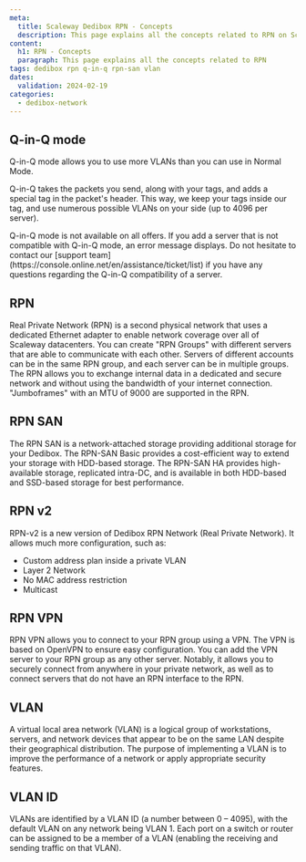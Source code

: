 ```yaml
---
meta:
  title: Scaleway Dedibox RPN - Concepts
  description: This page explains all the concepts related to RPN on Scaleway 
content:
  h1: RPN - Concepts
  paragraph: This page explains all the concepts related to RPN
tags: dedibox rpn q-in-q rpn-san vlan
dates:
  validation: 2024-02-19
categories:
  - dedibox-network
---
```


## Q-in-Q mode

Q-in-Q mode allows you to use more VLANs than you can use in Normal Mode.

Q-in-Q takes the packets you send, along with your tags, and adds a special tag in the packet's header.
This way, we keep your tags inside our tag, and use numerous possible VLANs on your side (up to 4096 per server).

<Message type="note">
  Q-in-Q mode is not available on all offers. If you add a server that is not compatible with Q-in-Q mode, an error message displays. Do not hesitate to contact our [support team](https://console.online.net/en/assistance/ticket/list) if you have any questions regarding the Q-in-Q compatibility of a server.
</Message>

## RPN

Real Private Network (RPN) is a second physical network that uses a dedicated Ethernet adapter to enable network coverage over all of Scaleway datacenters. You can create "RPN Groups" with different servers that are able to communicate with each other. Servers of different accounts can be in the same RPN group, and each server can be in multiple groups. The RPN allows you to exchange internal data in a dedicated and secure network and without using the bandwidth of your internet connection. "Jumboframes" with an MTU of 9000 are supported in the RPN.

## RPN SAN

The RPN SAN is a network-attached storage providing additional storage for your Dedibox. The RPN-SAN Basic provides a cost-efficient way to extend your storage with HDD-based storage. The RPN-SAN HA provides high-available storage, replicated intra-DC, and is available in both HDD-based and SSD-based storage for best performance.

## RPN v2

RPN-v2 is a new version of Dedibox RPN Network (Real Private Network). It allows much more configuration, such as:

- Custom address plan inside a private VLAN
- Layer 2 Network
- No MAC address restriction
- Multicast

## RPN VPN

RPN VPN allows you to connect to your RPN group using a VPN. The VPN is based on OpenVPN to ensure easy configuration. You can add the VPN server to your RPN group as any other server.
Notably, it allows you to securely connect from anywhere in your private network, as well as to connect servers that do not have an RPN interface to the RPN.

## VLAN

A virtual local area network (VLAN) is a logical group of workstations, servers, and network devices that appear to be on the same LAN despite their geographical distribution. The purpose of implementing a VLAN is to improve the performance of a network or apply appropriate security features.

## VLAN ID

VLANs are identified by a VLAN ID (a number between 0 – 4095), with the default VLAN on any network being VLAN 1. Each port on a switch or router can be assigned to be a member of a VLAN (enabling the receiving and sending traffic on that VLAN).